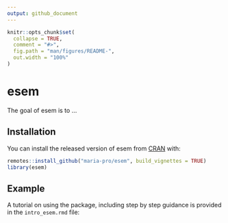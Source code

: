 ```yaml
---
output: github_document
---
```


<!-- README.md is generated from README.Rmd. Please edit that file -->

```r
knitr::opts_chunk$set(
  collapse = TRUE,
  comment = "#>",
  fig.path = "man/figures/README-",
  out.width = "100%"
)
```

# esem

<!-- badges: start -->
<!-- badges: end -->

The goal of esem is to ...

## Installation

You can install the released version of esem from [CRAN](https://CRAN.R-project.org) with:

``` r
remotes::install_github("maria-pro/esem", build_vignettes = TRUE)
library(esem)
```

## Example

A tutorial on using the package, including step by step guidance is provided in the `intro_esem.rmd` file:


